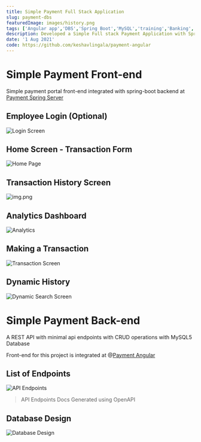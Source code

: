```yaml
---
title: Simple Payment Full Stack Application
slug: payment-dbs
featuredImage: images/history.png
tags: ['Angular app','DBS','Spring Boot','MySQL','training','Banking','REST API','Java Application','Google Material Design']
description: Developed a Simple Full stack Payment Application with Spring Boot REST API, MariaDB, Angular 11 as Front-End
date: '1 Aug 2021'
code: https://github.com/keshavlingala/payment-angular
---
```


# Simple Payment Front-end

Simple payment portal front-end integrated with spring-boot
backend at  [Payment Spring Server](https://github.com/keshavlingala/payment-project)

## Employee Login (Optional)

![Login Screen](images/login.png)

## Home Screen - Transaction Form

![Home Page](images/home.png)

## Transaction History Screen

![img.png](images/history.png)

## Analytics Dashboard

![Analytics](images/analytics.gif)

## Making a Transaction

![Transaction Screen](images/transaction.gif)

## Dynamic History

![Dynamic Search Screen](images/dynamicSearch.gif)

# Simple Payment Back-end

A REST API with minimal api endpoints with CRUD operations with MySQL5 Database

Front-end for this project is integrated at @[Payment Angular](https://github.com/keshavlingala/payment-angular)

## List of Endpoints

![API Endpoints](images/api-endpoints.gif)

> API Endpoints Docs Generated using OpenAPI


## Database Design

![Database Design](images/DB-Design.png)


